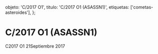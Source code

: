 
  objeto: 'C/2017 O1',
  titulo: 'C/2017 O1 (ASASSN1)',
  etiquetas: ['cometas-asteroides'],
};

# C/2017 O1 (ASASSN1)

<Imagen
  src="registro/c2017-o1_20170921_1_c2017o1_20170921_i88.jpg"
  fecha="20170921"
/>

C2017 O1 21Septiembre 2017